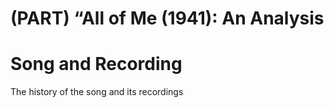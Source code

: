 # (PART) "All of Me (1941): An Analysis {-}

# Song and Recording

The history of the song and its recordings